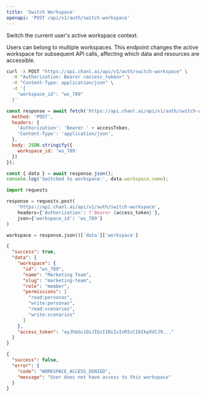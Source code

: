 ```yaml
---
title: 'Switch Workspace'
openapi: 'POST /api/v1/auth/switch-workspace'
---
```


Switch the current user's active workspace context.

Users can belong to multiple workspaces. This endpoint changes the active workspace for subsequent API calls, affecting which data and resources are accessible.

<RequestExample>

```bash cURL
curl -X POST "https://api.chanl.ai/api/v1/auth/switch-workspace" \
  -H "Authorization: Bearer <access_token>" \
  -H "Content-Type: application/json" \
  -d '{
    "workspace_id": "ws_789"
  }'
```

```javascript JavaScript
const response = await fetch('https://api.chanl.ai/api/v1/auth/switch-workspace', {
  method: 'POST',
  headers: {
    'Authorization': 'Bearer ' + accessToken,
    'Content-Type': 'application/json',
  },
  body: JSON.stringify({
    workspace_id: 'ws_789'
  })
});

const { data } = await response.json();
console.log('Switched to workspace:', data.workspace.name);
```

```python Python
import requests

response = requests.post(
    'https://api.chanl.ai/api/v1/auth/switch-workspace',
    headers={'Authorization': f'Bearer {access_token}'},
    json={'workspace_id': 'ws_789'}
)

workspace = response.json()['data']['workspace']
```

</RequestExample>

<ResponseExample>

```json Success Response
{
  "success": true,
  "data": {
    "workspace": {
      "id": "ws_789",
      "name": "Marketing Team",
      "slug": "marketing-team",
      "role": "member",
      "permissions": [
        "read:personas",
        "write:personas",
        "read:scenarios",
        "write:scenarios"
      ]
    },
    "access_token": "eyJhbGciOiJIUzI1NiIsInR5cCI6IkpXVCJ9..."
  }
}
```

```json Error Response
{
  "success": false,
  "error": {
    "code": "WORKSPACE_ACCESS_DENIED",
    "message": "User does not have access to this workspace"
  }
}
```

</ResponseExample>
